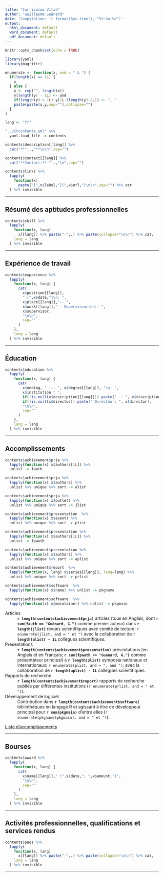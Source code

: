 ```yaml
---
title: "Curriculum Vitae"
author: "Guillaume Guénard"
date: 'Compilation: `r format(Sys.time(), "%Y-%m-%d")`'
output:
  html_document: default
  word_document: default
  pdf_document: default
---
```


```r
knitr::opts_chunk$set(echo = TRUE)

library(yaml)
library(magrittr)

enumerate <- function(x, and = " & ") {
  if(length(x) == 1L) {
    x
  } else {
    y <- rep("", length(x))
    y[length(y) - 1L] <- and
    if(length(y) > 2L) y[1L:(length(y)-2L)] <- ", "
    paste(paste(x,y,sep=""),collapse="")
  }
}

lang <- "fr"

"../CVcontents.yml" %>%
  yaml.load_file -> contents
```

```r
contents$description[[lang]] %>%
  cat("**",.,"**\n\n",sep="")

contents$contact[[lang]] %>%
  cat("**Contact:** ",.,"\n",sep="")

contents$links %>%
  lapply(
    function(x)
      paste("[",x$label,"](",x$url,")\n\n",sep="") %>% cat
  ) %>% invisible
```

---

## Résumé des aptitudes professionnelles

```r
contents$skill %>%
  lapply(
    function(x, lang)
      x[[lang]] %>% paste("-",.) %>% paste(collapse="\n\n") %>% cat,
    lang = lang
  ) %>% invisible
```

---

## Expérience de travail

```r
contents$experience %>%
  lapply(
    function(x, lang) {
      cat(
        x$position[[lang]],
        " [",x$date,"]\n: ",
        x$place[[lang]],"-- ",
        x$work[[lang]],"-- Superviseur(es): ",
        x$supervisor,
        "\n\n",
        sep=""
      )
    },
    lang = lang
  ) %>% invisible
```

---

## Éducation

```r
contents$education %>%
  lapply(
    function(x, lang) {
      cat(
        x$ending, " --- ", x$degree[[lang]], "\n: ",
        x$institution," ",
        if(!is.null(x$description[[lang]])) paste(" -- ", x$description[[lang]]),
        if(!is.null(x$director)) paste(" Directeur: ", x$director),
        "\n\n",
        sep=""
      )
    },
    lang = lang
  ) %>% invisible
```

---

## Accomplissements

```r
contents$achievement$prja %>%
  lapply(function(x) x$authors[1L]) %>%
  unlist -> fauth

contents$achievement$prja %>%
  lapply(function(x) x$authors) %>%
  unlist %>% unique %>% sort -> alist

contents$achievement$prja %>%
  lapply(function(x) x$outlet) %>%
  unlist %>% unique %>% sort -> jlist

contents$achievement$presentation  %>%
  lapply(function(x) x$event) %>%
  unlist %>% unique %>% sort -> plist

contents$achievement$presentation %>%
  lapply(function(x) x$authors[1L]) %>%
  unlist -> fpauth

contents$achievement$presentation %>%
  lapply(function(x) x$authors) %>%
  unlist %>% unique %>% sort -> aplist

contents$achievement$report  %>%
  lapply(function(x, lang) x$series[[lang]], lang=lang) %>%
  unlist %>% unique %>% sort -> prlist

contents$achievement$software  %>%
  lapply(function(x) x$name) %>% unlist -> pkgname

contents$achievement$software  %>%
  lapply(function(x) x$maintainer) %>% unlist -> pkgmain
```

Articles
: **`r length(contents$achievement$prja)`** articles (tous en Anglais, dont
**`r sum(fauth == "Guénard, G.")`** comme premier auteur) dans
**`r length(jlist)`** revues scientifiques avec comité de lecture:
`r enumerate(jlist, and = " et ")` avec la collaboration de
**`r length(alist) - 1L`** collègues scientifiques.

Presentations
: **`r length(contents$achievement$presentation)`** présentations (en Anglais et
en Français; **`r sum(fpauth == "Guénard, G.")`** comme présentateur principal)
à **`r length(plist)`** symposia nationaux et internationaux:
`r enumerate(plist, and = ", and ")`; avec la collaboration de
**`r length(aplist) - 1L`** collègues scientifiques.

Rapports de recherche
: **`r length(contents$achievement$report)`** rapports de recherche publiés par
différentes institutions (`r enumerate(prlist, and = " et ")`).

Développement de logiciel
: Contribution dans **`r length(contents$achievement$software)`** bibliothèques
en langage R et agissant à titre de développeur principal pour
**`r sum(pkgmain)`** d'entre elles
(`r enumerate(pkgname[pkgmain], and = " et ")`).

[Liste d’accomplissements](PubList---Guillaume-Guénard---Francais.html)

---

## Bourses

```r
contents$award %>%
  lapply(
    function(x, lang) {
      cat(
        x$name[[lang]]," (",x$date,"; ",x$amount,")",
        "\n\n",
        sep=""
      )
    },
    lang = lang
  ) %>% invisible
```

---

## Activités professionnelles, qualifications et services rendus

```r
contents$paqs %>%
  lapply(
    function(x, lang)
      x[[lang]] %>% paste("-",.) %>% paste(collapse="\n\n") %>% cat,
    lang = lang
  ) %>% invisible
```

---
